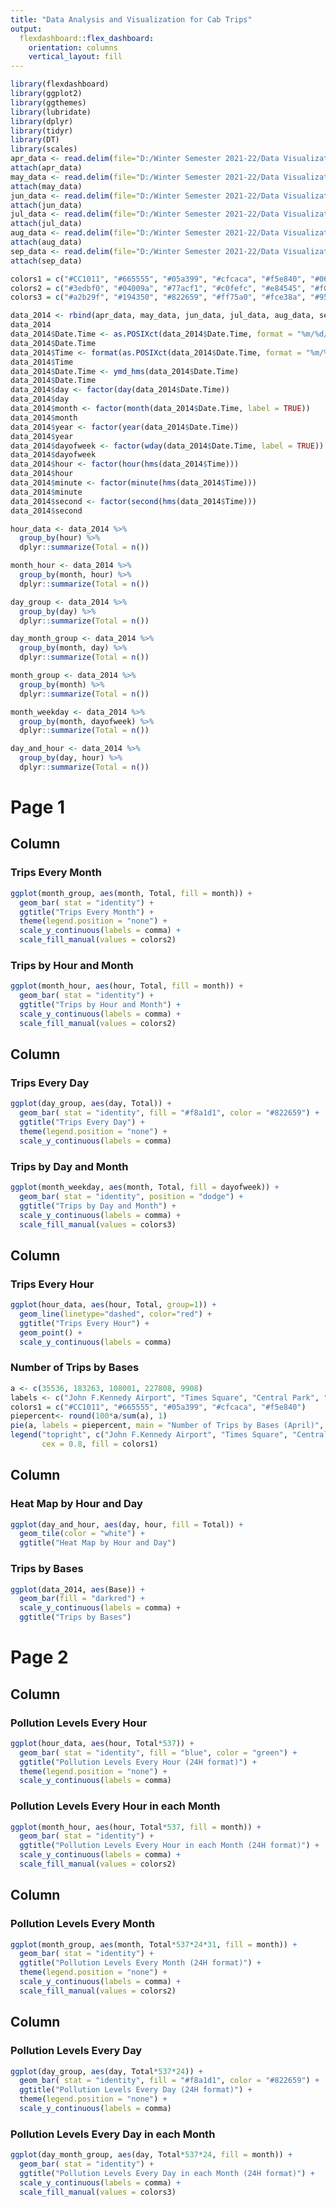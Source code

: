 ---
title: "Data Analysis and Visualization for Cab Trips"
output: 
  flexdashboard::flex_dashboard:
    orientation: columns
    vertical_layout: fill
---

```{r setup, include=FALSE}
library(flexdashboard)
library(ggplot2)
library(ggthemes)
library(lubridate)
library(dplyr)
library(tidyr)
library(DT)
library(scales)
apr_data <- read.delim(file="D:/Winter Semester 2021-22/Data Visualization/Project/Datasets/April Data.csv",header=TRUE,sep=",")
attach(apr_data)
may_data <- read.delim(file="D:/Winter Semester 2021-22/Data Visualization/Project/Datasets/May Data.csv",header=TRUE,sep=",")
attach(may_data)
jun_data <- read.delim(file="D:/Winter Semester 2021-22/Data Visualization/Project/Datasets/June Data.csv",header=TRUE,sep=",")
attach(jun_data)
jul_data <- read.delim(file="D:/Winter Semester 2021-22/Data Visualization/Project/Datasets/July Data.csv",header=TRUE,sep=",")
attach(jul_data)
aug_data <- read.delim(file="D:/Winter Semester 2021-22/Data Visualization/Project/Datasets/August Data.csv",header=TRUE,sep=",")
attach(aug_data)
sep_data <- read.delim(file="D:/Winter Semester 2021-22/Data Visualization/Project/Datasets/September Data.csv",header=TRUE,sep=",")
attach(sep_data)

colors1 = c("#CC1011", "#665555", "#05a399", "#cfcaca", "#f5e840", "#0683c9", "#e075b0")
colors2 = c("#3edbf0", "#04009a", "#77acf1", "#c0fefc", "#e84545", "#f05945", "#007580")
colors3 = c("#a2b29f", "#194350", "#822659", "#ff75a0", "#fce38a", "#95e1d3", "#ff8882")

data_2014 <- rbind(apr_data, may_data, jun_data, jul_data, aug_data, sep_data)
data_2014
data_2014$Date.Time <- as.POSIXct(data_2014$Date.Time, format = "%m/%d/%Y %H:%M:%S")
data_2014$Date.Time
data_2014$Time <- format(as.POSIXct(data_2014$Date.Time, format = "%m/%d/%Y %H:%M:%S"), format="%H:%M:%S")
data_2014$Time 
data_2014$Date.Time <- ymd_hms(data_2014$Date.Time)
data_2014$Date.Time  
data_2014$day <- factor(day(data_2014$Date.Time))
data_2014$day  
data_2014$month <- factor(month(data_2014$Date.Time, label = TRUE))
data_2014$month 
data_2014$year <- factor(year(data_2014$Date.Time))
data_2014$year  
data_2014$dayofweek <- factor(wday(data_2014$Date.Time, label = TRUE))
data_2014$dayofweek  
data_2014$hour <- factor(hour(hms(data_2014$Time)))
data_2014$hour
data_2014$minute <- factor(minute(hms(data_2014$Time)))
data_2014$minute
data_2014$second <- factor(second(hms(data_2014$Time)))
data_2014$second

hour_data <- data_2014 %>%
  group_by(hour) %>%
  dplyr::summarize(Total = n()) 

month_hour <- data_2014 %>%
  group_by(month, hour) %>%
  dplyr::summarize(Total = n())

day_group <- data_2014 %>%
  group_by(day) %>%
  dplyr::summarize(Total = n()) 

day_month_group <- data_2014 %>%
  group_by(month, day) %>%
  dplyr::summarize(Total = n())

month_group <- data_2014 %>%
  group_by(month) %>%
  dplyr::summarize(Total = n()) 

month_weekday <- data_2014 %>%
  group_by(month, dayofweek) %>%
  dplyr::summarize(Total = n())

day_and_hour <- data_2014 %>%
  group_by(day, hour) %>%
  dplyr::summarize(Total = n())

```

# Page 1

Column {data-width=400}
-----------------------------------------------------------------------

### Trips Every Month

```{r}
ggplot(month_group, aes(month, Total, fill = month)) + 
  geom_bar( stat = "identity") +
  ggtitle("Trips Every Month") +
  theme(legend.position = "none") +
  scale_y_continuous(labels = comma) +
  scale_fill_manual(values = colors2)
```

### Trips by Hour and Month

```{r}
ggplot(month_hour, aes(hour, Total, fill = month)) + 
  geom_bar( stat = "identity") +
  ggtitle("Trips by Hour and Month") +
  scale_y_continuous(labels = comma) +
  scale_fill_manual(values = colors2)
```

Column {data-width=400}
-----------------------------------------------------------------------

### Trips Every Day

```{r}
ggplot(day_group, aes(day, Total)) + 
  geom_bar( stat = "identity", fill = "#f8a1d1", color = "#822659") +
  ggtitle("Trips Every Day") +
  theme(legend.position = "none") +
  scale_y_continuous(labels = comma)
```

### Trips by Day and Month

```{r}
ggplot(month_weekday, aes(month, Total, fill = dayofweek)) + 
  geom_bar( stat = "identity", position = "dodge") +
  ggtitle("Trips by Day and Month") +
  scale_y_continuous(labels = comma) +
  scale_fill_manual(values = colors3)
```


Column {data-width=400}
-----------------------------------------------------------------------

### Trips Every Hour

```{r}
ggplot(hour_data, aes(hour, Total, group=1)) + 
  geom_line(linetype="dashed", color="red") +
  ggtitle("Trips Every Hour") +
  geom_point() +
  scale_y_continuous(labels = comma)
```

### Number of Trips by Bases

```{r}
a <- c(35536, 183263, 108001, 227808, 9908)
labels <- c("John F.Kennedy Airport", "Times Square", "Central Park", "Empire State Building", "Statue of Liberty")
colors1 = c("#CC1011", "#665555", "#05a399", "#cfcaca", "#f5e840")
piepercent<- round(100*a/sum(a), 1)
pie(a, labels = piepercent, main = "Number of Trips by Bases (April)", col = colors1)
legend("topright", c("John F.Kennedy Airport", "Times Square", "Central Park", "Empire State Building", "Statue of Liberty"), 
       cex = 0.8, fill = colors1)
```

Column {data-width=400}
-----------------------------------------------------------------------

### Heat Map by Hour and Day

```{r}
ggplot(day_and_hour, aes(day, hour, fill = Total)) +
  geom_tile(color = "white") +
  ggtitle("Heat Map by Hour and Day")
```

### Trips by Bases

```{r}
ggplot(data_2014, aes(Base)) + 
  geom_bar(fill = "darkred") +
  scale_y_continuous(labels = comma) +
  ggtitle("Trips by Bases")
```

# Page 2

Column {data-width=400}
-----------------------------------------------------------------------

### Pollution Levels Every Hour

```{r}
ggplot(hour_data, aes(hour, Total*537)) + 
  geom_bar( stat = "identity", fill = "blue", color = "green") +
  ggtitle("Pollution Levels Every Hour (24H format)") +
  theme(legend.position = "none") +
  scale_y_continuous(labels = comma)
```

### Pollution Levels Every Hour in each Month

```{r}
ggplot(month_hour, aes(hour, Total*537, fill = month)) + 
  geom_bar( stat = "identity") +
  ggtitle("Pollution Levels Every Hour in each Month (24H format)") +
  scale_y_continuous(labels = comma) +
  scale_fill_manual(values = colors2)
```

Column {data-width=400}
-----------------------------------------------------------------------

### Pollution Levels Every Month

```{r}
ggplot(month_group, aes(month, Total*537*24*31, fill = month)) + 
  geom_bar( stat = "identity") +
  ggtitle("Pollution Levels Every Month (24H format)") +
  theme(legend.position = "none") +
  scale_y_continuous(labels = comma) +
  scale_fill_manual(values = colors2)
```

Column {data-width=400}
-----------------------------------------------------------------------

### Pollution Levels Every Day

```{r}
ggplot(day_group, aes(day, Total*537*24)) + 
  geom_bar( stat = "identity", fill = "#f8a1d1", color = "#822659") +
  ggtitle("Pollution Levels Every Day (24H format)") +
  theme(legend.position = "none") +
  scale_y_continuous(labels = comma)
```

### Pollution Levels Every Day in each Month

```{r}
ggplot(day_month_group, aes(day, Total*537*24, fill = month)) + 
  geom_bar( stat = "identity") +
  ggtitle("Pollution Levels Every Day in each Month (24H format)") +
  scale_y_continuous(labels = comma) +
  scale_fill_manual(values = colors3)
```
